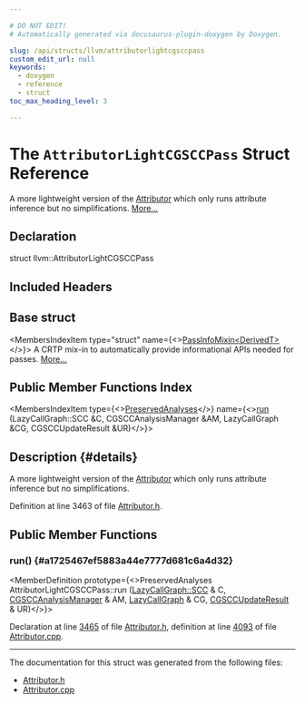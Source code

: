 ```yaml
---

# DO NOT EDIT!
# Automatically generated via docusaurus-plugin-doxygen by Doxygen.

slug: /api/structs/llvm/attributorlightcgsccpass
custom_edit_url: null
keywords:
  - doxygen
  - reference
  - struct
toc_max_heading_level: 3

---
```





# The `AttributorLightCGSCCPass` Struct Reference

<DoxygenPage pluginConfig={pluginConfig}>

A more lightweight version of the <a href="/docs/api/structs/llvm/attributor">Attributor</a> which only runs attribute inference but no simplifications. <a href="#details">More...</a>

## Declaration

<CodeBlock>struct llvm::AttributorLightCGSCCPass</CodeBlock>

## Included Headers

<IncludesList>
<IncludesListItem
  filePath="llvm/Transforms/IPO/Attributor.h"
  permalink="/docs/api/files/include/include/llvm/include/llvm/transforms/include/llvm/transforms/ipo/attributor-h"
  isLocal="true" />
</IncludesList>

## Base struct

<MembersIndex>

<MembersIndexItem
  type="struct"
  name={<><a href="/docs/api/structs/llvm/passinfomixin">PassInfoMixin&lt;DerivedT&gt;</a></>}>
A CRTP mix-in to automatically provide informational APIs needed for passes. <a href="/docs/api/structs/llvm/passinfomixin/#details">More...</a>
</MembersIndexItem>

</MembersIndex>

## Public Member Functions Index

<MembersIndex>

<MembersIndexItem
  type={<><a href="/docs/api/classes/llvm/preservedanalyses">PreservedAnalyses</a></>}
  name={<><a href="#a1725467ef5883a44e7777d681c6a4d32">run</a> (LazyCallGraph::SCC &amp;C, CGSCCAnalysisManager &amp;AM, LazyCallGraph &amp;CG, CGSCCUpdateResult &amp;UR)</>}>
</MembersIndexItem>

</MembersIndex>

## Description {#details}

A more lightweight version of the <a href="/docs/api/structs/llvm/attributor">Attributor</a> which only runs attribute inference but no simplifications.

Definition at line 3463 of file <a href="/docs/api/files/include/include/llvm/include/llvm/transforms/include/llvm/transforms/ipo/attributor-h">Attributor.h</a>.

<SectionDefinition>

## Public Member Functions

### run() {#a1725467ef5883a44e7777d681c6a4d32}

<MemberDefinition
  prototype={<>PreservedAnalyses AttributorLightCGSCCPass::run (<a href="/docs/api/classes/llvm/lazycallgraph/scc">LazyCallGraph::SCC</a> &amp; C, <a href="/docs/api/namespaces/llvm/#a571b2bbf074b46c75300bd8f14c5ab72">CGSCCAnalysisManager</a> &amp; AM, <a href="/docs/api/classes/llvm/lazycallgraph">LazyCallGraph</a> &amp; CG, <a href="/docs/api/structs/llvm/cgsccupdateresult">CGSCCUpdateResult</a> &amp; UR)</>}>

Declaration at line <a href="/docs/api/files/include/include/llvm/include/llvm/transforms/include/llvm/transforms/ipo/attributor-h/#l03465">3465</a> of file <a href="/docs/api/files/include/include/llvm/include/llvm/transforms/include/llvm/transforms/ipo/attributor-h">Attributor.h</a>, definition at line <a href="/docs/api/files/lib/lib/transforms/lib/transforms/ipo/attributor-cpp/#l04093">4093</a> of file <a href="/docs/api/files/lib/lib/transforms/lib/transforms/ipo/attributor-cpp">Attributor.cpp</a>.
</MemberDefinition>

</SectionDefinition>

<hr/>

The documentation for this struct was generated from the following files:

<ul>
<li><a href="/docs/api/files/include/include/llvm/include/llvm/transforms/include/llvm/transforms/ipo/attributor-h">Attributor.h</a></li>
<li><a href="/docs/api/files/lib/lib/transforms/lib/transforms/ipo/attributor-cpp">Attributor.cpp</a></li>
</ul>

</DoxygenPage>
